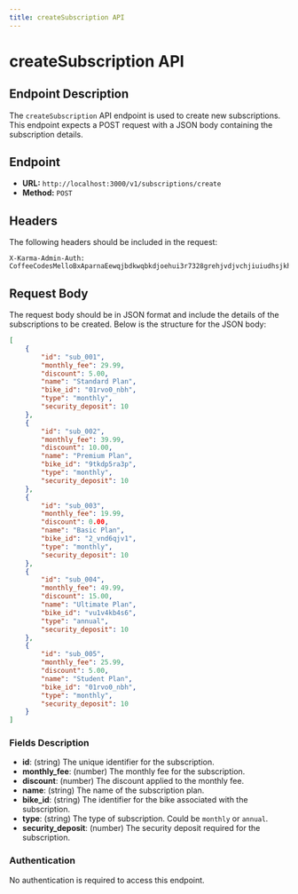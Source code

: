 ```yaml
---
title: createSubscription API
---
```


# createSubscription API

## Endpoint Description

The `createSubscription` API endpoint is used to create new subscriptions. This endpoint expects a POST request with a JSON body containing the subscription details.

## Endpoint

- **URL:** `http://localhost:3000/v1/subscriptions/create`
- **Method:** `POST`

## Headers

The following headers should be included in the request:
```
X-Karma-Admin-Auth: CoffeeCodesMelloBxAparnaEewqjbdkwqbkdjoehui3r7328grehjvdjvchjiuiudhsjkhkjsadab
```
## Request Body

The request body should be in JSON format and include the details of the subscriptions to be created. Below is the structure for the JSON body:

```json
[
    {
        "id": "sub_001",
        "monthly_fee": 29.99,
        "discount": 5.00,
        "name": "Standard Plan",
        "bike_id": "01rvo0_nbh",
        "type": "monthly",
        "security_deposit": 10
    },
    {
        "id": "sub_002",
        "monthly_fee": 39.99,
        "discount": 10.00,
        "name": "Premium Plan",
        "bike_id": "9tkdp5ra3p",
        "type": "monthly",
        "security_deposit": 10
    },
    {
        "id": "sub_003",
        "monthly_fee": 19.99,
        "discount": 0.00,
        "name": "Basic Plan",
        "bike_id": "2_vnd6qjv1",
        "type": "monthly",
        "security_deposit": 10
    },
    {
        "id": "sub_004",
        "monthly_fee": 49.99,
        "discount": 15.00,
        "name": "Ultimate Plan",
        "bike_id": "vu1v4kb4s6",
        "type": "annual",
        "security_deposit": 10
    },
    {
        "id": "sub_005",
        "monthly_fee": 25.99,
        "discount": 5.00,
        "name": "Student Plan",
        "bike_id": "01rvo0_nbh",
        "type": "monthly",
        "security_deposit": 10
    }
]
```

### Fields Description

- **id**: (string) The unique identifier for the subscription.
- **monthly_fee**: (number) The monthly fee for the subscription.
- **discount**: (number) The discount applied to the monthly fee.
- **name**: (string) The name of the subscription plan.
- **bike_id**: (string) The identifier for the bike associated with the subscription.
- **type**: (string) The type of subscription. Could be `monthly` or `annual`.
- **security_deposit**: (number) The security deposit required for the subscription.

### Authentication

No authentication is required to access this endpoint.
